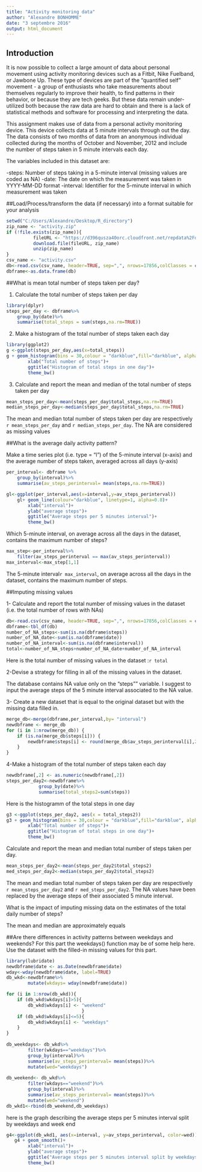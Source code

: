 ---
title: "Activity monitoring data"
author: "Alexandre BONHOMME"
date: "3 septembre 2016"
output: html_document
---


## Introduction
It is now possible to collect a large amount of data about personal movement using activity monitoring devices such as a Fitbit, Nike Fuelband, or Jawbone Up. These type of devices are part of the "quantified self" movement - a group of enthusiasts who take measurements about themselves regularly to improve their health, to find patterns in their behavior, or because they are tech geeks. But these data remain under-utilized both because the raw data are hard to obtain and there is a lack of statistical methods and software for processing and interpreting the data.

This assignment makes use of data from a personal activity monitoring device. This device collects data at 5 minute intervals through out the day. The data consists of two months of data from an anonymous individual collected during the months of October and November, 2012 and include the number of steps taken in 5 minute intervals each day.

The variables included in this dataset are:

-steps: Number of steps taking in a 5-minute interval (missing values are coded as NA)
-date: The date on which the measurement was taken in YYYY-MM-DD format
-interval: Identifier for the 5-minute interval in which measurement was taken



##Load/Process/transform the data (if necessary) into a format suitable for your analysis
```{r}
setwd("C:/Users/Alexandre/Desktop/R_directory")
zip_name <- "activity.zip"
if (!file.exists(zip_name)){
          fileURL <- "https://d396qusza40orc.cloudfront.net/repdata%2Fdata%2Factivity.zip"
          download.file(fileURL, zip_name)
          unzip(zip_name)
}  
csv_name <- "activity.csv"
db<-read.csv(csv_name, header=TRUE, sep=",", nrows=17856,colClasses = c("numeric","character","numeric"))
dbframe<-as.data.frame(db)
```


##What is mean total number of steps taken per day?

1. Calculate the total number of steps taken per day
```{r}
library(dplyr)
steps_per_day <- dbframe%>%
    group_by(date)%>%
    summarise(total_steps = sum(steps,na.rm=TRUE)) 
```

2. Make a histogram of the total number of steps taken each day
```{r graph,fig.height=4}
library(ggplot2)
g <-ggplot(steps_per_day,aes(x=total_steps))
g + geom_histogram(bins = 30,colour = "darkblue",fill="darkblue", alpha=0.8)+
        xlab("Total number of steps")+
        ggtitle("Histogram of total steps in one day")+
        theme_bw()
```
3. Calculate and report the mean and median of the total number of steps taken per day
```{r}
mean_steps_per_day<-mean(steps_per_day$total_steps,na.rm=TRUE)
median_steps_per_day<-median(steps_per_day$total_steps,na.rm=TRUE)  
```
The mean and median total number of steps taken per day are respectively `r mean_steps_per_day` and `r median_steps_per_day`. The NA are considered as missing values

##What is the average daily activity pattern?

Make a time series plot (i.e. type = "l") of the 5-minute interval (x-axis) and the average number of steps taken, averaged across all days (y-axis)
```{r}
per_interval<- dbframe %>%
    group_by(interval)%>%
    summarise(av_steps_perinterval= mean(steps,na.rm=TRUE))
```

```{r}
gl<-ggplot(per_interval,aes(x=interval,y=av_steps_perinterval))
    gl+ geom_line(colour="darkblue", linetype=1, alpha=0.8)+
        xlab("interval")+
        ylab("average steps")+
        ggtitle("Average steps per 5 minutes interval")+
        theme_bw()
```

Which 5-minute interval, on average across all the days in the dataset, contains the maximum number of steps?
```{r}
max_step<-per_interval%>%
    filter(av_steps_perinterval == max(av_steps_perinterval))
max_interval<-max_step[1,1]
``` 

The 5-minute interval`r max_interval`, on average across all the days in the dataset, contains the maximum number of steps.

##Imputing missing values

1- Calculate and report the total number of missing values in the dataset (i.e. the total number of rows with NAs)
```{r}
db<-read.csv(csv_name, header=TRUE, sep=",", nrows=17856,colClasses = c("character","character","numeric"))
dbframe<-tbl_df(db)
number_of_NA_steps<-sum(is.na(dbframe$steps))
number_of_NA_date<-sum(is.na(dbframe$date))
number_of_NA_interval<-sum(is.na(dbframe$interval))
total<-number_of_NA_steps+number_of_NA_date+number_of_NA_interval
```
Here is the total number of missing values in the dataset :`r total`


2-Devise a strategy for filling in all of the missing values in the dataset. 

The database contains NA value only on the "steps"" variable.
I suggest to input the average steps of the 5 minute interval associated to the NA value.

3- Create a new dataset that is equal to the original dataset but with the missing data filled in.

```{r}
merge_db<-merge(dbframe,per_interval,by= "interval")
newdbframe <- merge_db
for (i in 1:nrow(merge_db)) {
    if (is.na(merge_db$steps[i])) {
        newdbframe$steps[i] <- round(merge_db$av_steps_perinterval[i],2)
    }
}
```

4-Make a histogram of the total number of steps taken each day

```{r}
newdbframe[,2] <- as.numeric(newdbframe[,2])
steps_per_day2<-newdbframe%>%
            group_by(date)%>%
            summarise(total_steps2=sum(steps)) 
```
Here is the histogramm of the total steps in one day
```{r,fig.height=4}
g3 <-ggplot(steps_per_day2, aes(x = total_steps2))
g3 + geom_histogram(bins = 30,colour = "darkblue",fill="darkblue", alpha=0.8)+
        xlab("Total number of steps")+
        ggtitle("Histogram of total steps in one day")+
        theme_bw()

```

Calculate and report the mean and median total number of steps taken per day.
```{r}
mean_steps_per_day2<-mean(steps_per_day2$total_steps2)
med_steps_per_day2<-median(steps_per_day2$total_steps2)
```

The mean and median total number of steps taken per day are respectively `r mean_steps_per_day2` and `r med_steps_per_day2`. The NA values have been replaced by the average steps of their associated 5 minute interval.

What is the impact of imputing missing data on the estimates of the total daily number of steps?

The mean and median are approximately equals


##Are there differences in activity patterns between weekdays and weekends?
For this part the weekdays() function may be of some help here. Use the dataset with the filled-in missing values for this part.
```{r}
library(lubridate)
newdbframe$date <- as.Date(newdbframe$date)
wday<-wday(newdbframe$date, label=TRUE)
db_wkd<-newdbframe%>%
        mutate(wkdays= wday(newdbframe$date))

for (i in 1:nrow(db_wkd)){
    if (db_wkd$wkdays[i]>5){
        db_wkd$wkdays[i] <- "weekend"
                            } 
    if (db_wkd$wkdays[i]<=5){
        db_wkd$wkdays[i] <- "weekdays"
    } 
} 
   
db_weekdays<- db_wkd%>%
        filter(wkdays=="weekdays")%>%
        group_by(interval)%>%
        summarise(av_steps_perinterval= mean(steps))%>%
        mutate(wed="weekdays")
        
db_weekend<- db_wkd%>%
        filter(wkdays=="weekend")%>%
        group_by(interval)%>%
        summarise(av_steps_perinterval= mean(steps))%>%
        mutate(wed="weekend")
db_wkd1<-rbind(db_weekend,db_weekdays)
```
here is the graph describing the average steps per 5 minutes interval split by weekdays and week end
```{r,fig.height=4}

g4<-ggplot(db_wkd1, aes(x=interval, y=av_steps_perinterval, color=wed))
   g4 + geom_smooth()+
        xlab("interval")+
        ylab("average steps")+
        ggtitle("Average steps per 5 minutes interval split by weekdays and week end")+
        theme_bw()
```



